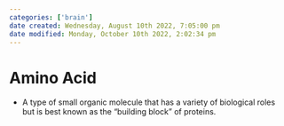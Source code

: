 ```yaml
---
categories: ['brain']
date created: Wednesday, August 10th 2022, 7:05:00 pm
date modified: Monday, October 10th 2022, 2:02:34 pm
---
```


# Amino Acid
- A type of small organic molecule that has a variety of biological roles but is best known as the “building block” of proteins.



